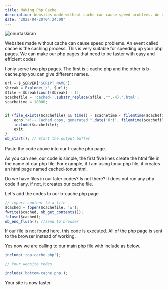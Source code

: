 ```yaml
---
title: Making Php Cache
description: Websites made without cache can cause speed problems. An event called cache is the caching process. This is very suitable for speeding up your php pages.
date: "2022-04-20T04:24:00"
---
```


<img className="w-full rounded-xl" src="https://res.cloudinary.com/djfqidbj1/image/upload/v1671153853/t1d2eivhpnlup7ainjz9.png" alt="onurtaskiran" />

Websites made without cache can cause speed problems. An event called cache is the caching process. This is very suitable for speeding up your php pages. We can make our php pages that need to be faster with easy and efficient codes

I only serve two php pages. The first is t-cache.php and the other is b-cache.php you can give different names.

```javascript
url = $_SERVER["SCRIPT_NAME"];
$break = Explode('/', $url);
$file = $break[count($break) - 1];
$cachefile = 'cached-'.substr_replace($file ,"",-4).'.html';
$cachetime = 18000;


if (file_exists($cachefile) && time() - $cachetime < filemtime($cachefile)) {
    echo "<!-- Cached copy, generated ".date('H:i', filemtime($cachefile))." -->\n";
    include($cachefile);
    exit;
}
ob_start(); // Start the output buffer
```

Paste the code above into our t-cache.php page.

As you can see, our code is simple, the first five lines create the html file in the name of our php file. For example, if I am using tonur.php file, it creates an html page named cached-tonur.html.

Do we have files in our later codes? Is not there? It does not run any php code if any. if not, it creates our cache file.

Let's add the codes to our b-cache.php page.

```javascript
// import content to a file
$cached = fopen($cachefile, 'w');
fwrite($cached, ob_get_contents());
fclose($cached);
ob_end_flush(); //send to browser
```

If our file is not found here, this code is executed. All of the php page is sent to the browser instead of working.

Yes now we are calling to our main php file with include as below.

```javascript
include('top-cache.php'); 

// Your website codes

include('bottom-cache.php');
```

Your site is now faster.